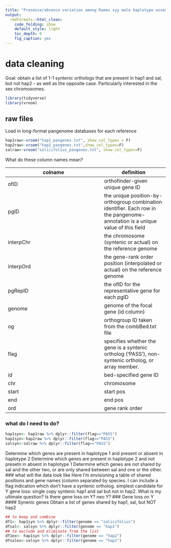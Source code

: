 ```yaml
---
title: "Presence/absence variation among Rumex xyy male haplotype assemblies and Rumex salicifolius"
output:
  rmdformats::html_clean:
    code_folding: show
    default_style: light
    toc_depth: 6
    fig_caption: yes
---
```


# data cleaning
Goal: obtain a list of 1-1 syntenic orthologs that are present in hap1 and sal, but not hap2 - as well as the opposite case. Particularly interested in the sex chromosomes.
```r
library(tidyverse)
library(vroom)
```

## raw files
Load in long-format pangenome databases for each reference
```r
hap1raw<-vroom("hap1_pangenes.txt", show_col_types = F)
hap2raw<-vroom("hap2_pangenes.txt",show_col_types=F)
salraw<-vroom("salicifolius_pangenes.txt", show_col_types=F)
```
What do these column names mean?

colname  |definition
---------|------
ofID | orthofinder-given unique gene ID
pgID | the unique position-by-orthogroup combination identifier. Each row in the pangenome-annotation is a unique value of this field
interpChr |  the chromosome (syntenic or actual) on the reference genome
interpOrd     | the gene-rank order position (interpolated or actual) on the reference genome
pgRepID     | the ofID for the representative gene for each pgID
genome    | genome of the focal gene (id column)
og   | orthogroup ID taken from the combBed.txt file
flag| specifies whether the gene is a syntenic ortholog (‘PASS’), non-syntenic ortholog, or array member.
id| bed-specified gene ID 
chr| chromosome
start| start pos
end | end pos
ord | gene rank order

### what do I need to do?
```r
hap1syn<- hap1raw %>% dplyr::filter(flag=="PASS")
hap2syn<-hap2raw %>% dplyr::filter(flag=="PASS")
salsyn<-salraw %>% dplyr::filter(flag=="PASS")
```
Determine which genes are present in haplotype 1 and present or absent in haplotype 2
Determine which genes are present in haplotype 2 and not presetn in absent in haplotype 1
Determine which genes are not shared by sal and the other two, or are only shared between sal and one or the other. 
### what will the data look like
Here I'm envisioning a table of shared positions and gene names (column separated by species. I can include a flag indication which don't have a syntenic ortholog. 
simplest candidate for Y gene loss: single copy syntenic hap1 and sal but not in hap2.
What is my ultimate question? 
Is there gene loss on Y? neo Y? 
### Gene loss on Y
#### Synenic genes
Obtain a list of genes shared by hap1, sal, but NOT hap2
```r
## to keep and combine
df1<- hap1syn %>% dplyr::filter(genome == "salicifolius")
dfsal<- salsyn %>% dplyr::filter(genome == "hap1")
## to exclude and eliminate from the list
df1ex<- hap1syn %>% dplyr::filter(genome == "hap2")
dfsalex<-salsyn %>% dplyr::filter(genome == "hap2")
```











